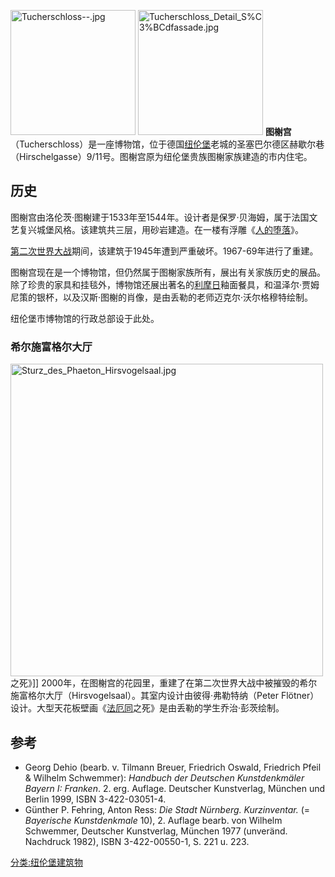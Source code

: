 [[File:Tucherschloss--.jpg|200px]]
[[File:Tucherschloss_Detail_S%C3%BCdfassade.jpg|200px]]
'''图榭宫'''（Tucherschloss）是一座博物馆，位于德国[[纽伦堡|纽伦堡]]老城的圣塞巴尔德区赫歇尔巷（Hirschelgasse）9/11号。图榭宫原为纽伦堡贵族图榭家族建造的市内住宅。

== 历史 ==
图榭宫由洛伦茨·图榭建于1533年至1544年。设计者是保罗·贝海姆，属于法国文艺复兴城堡风格。该建筑共三层，用砂岩建造。在一楼有浮雕《[[人的堕落|人的堕落]]》。 

[[第二次世界大战|第二次世界大战]]期间，该建筑于1945年遭到严重破坏。1967-69年进行了重建。

图榭宫现在是一个博物馆，但仍然属于图榭家族所有，展出有关家族历史的展品。除了珍贵的家具和挂毯外，博物馆还展出著名的[[利摩日|利摩日]]釉面餐具，和温泽尔·贾姆尼策的银杯，以及汉斯·图榭的肖像，是由丢勒的老师迈克尔·沃尔格穆特绘制。

纽伦堡市博物馆的行政总部设于此处。

=== 希尔施富格尔大厅 ===
[[File:Sturz_des_Phaeton_Hirsvogelsaal.jpg|500px]]之死》]]
2000年，在图榭宫的花园里，重建了在第二次世界大战中被摧毁的希尔施富格尔大厅（Hirsvogelsaal）。其室内设计由彼得·弗勒特纳（Peter Flötner）设计。大型天花板壁画《[[法厄同|法厄同]]之死》是由丢勒的学生乔治·彭茨绘制。

== 参考 ==
* Georg Dehio (bearb. v. Tilmann Breuer, Friedrich Oswald, Friedrich Pfeil & Wilhelm Schwemmer): ''Handbuch der Deutschen Kunstdenkmäler Bayern I: Franken''. 2. erg. Auflage. Deutscher Kunstverlag, München und Berlin 1999, ISBN 3-422-03051-4.
* Günther P. Fehring, Anton Ress: ''Die Stadt Nürnberg. Kurzinventar.'' (= ''Bayerische Kunstdenkmale'' 10), 2. Auflage bearb. von Wilhelm Schwemmer, Deutscher Kunstverlag, München 1977 (unveränd. Nachdruck 1982), ISBN 3-422-00550-1, S. 221 u. 223.
[[分类:纽伦堡建筑物|分类:纽伦堡建筑物]]